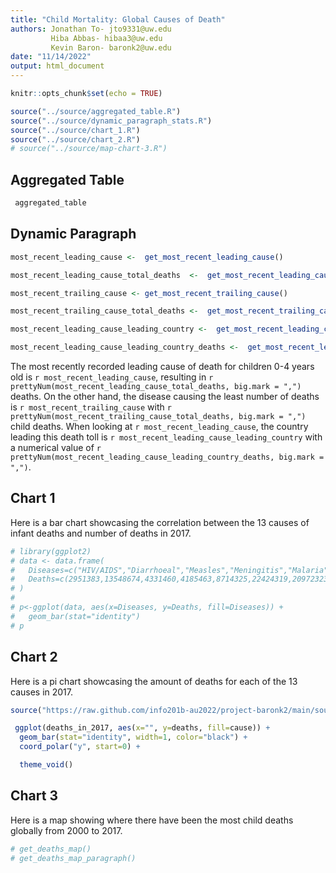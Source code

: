 ```yaml
---
title: "Child Mortality: Global Causes of Death"
authors: Jonathan To- jto9331@uw.edu
         Hiba Abbas- hibaa3@uw.edu
         Kevin Baron- baronk2@uw.edu
date: "11/14/2022"
output: html_document
---
```


```r

knitr::opts_chunk$set(echo = TRUE)
```


```r
source("../source/aggregated_table.R")
source("../source/dynamic_paragraph_stats.R")
source("../source/chart_1.R")
source("../source/chart_2.R")
# source("../source/map-chart-3.R")
```


## Aggregated Table

```r
 aggregated_table
```



## Dynamic Paragraph

```r

most_recent_leading_cause <-  get_most_recent_leading_cause()

most_recent_leading_cause_total_deaths  <-  get_most_recent_leading_cause_total_deaths()

most_recent_trailing_cause <- get_most_recent_trailing_cause()

most_recent_trailing_cause_total_deaths <-  get_most_recent_trailing_cause_total_deaths()

most_recent_leading_cause_leading_country <-  get_most_recent_leading_cause_leading_country()

most_recent_leading_cause_leading_country_deaths <-  get_most_recent_leading_cause_leading_country_deaths()

```
The most recently recorded leading cause of death for children 0-4 years old is
`r most_recent_leading_cause`, resulting in `r prettyNum(most_recent_leading_cause_total_deaths, big.mark = ",")` deaths. On the other hand, the disease causing the least number of deaths is `r most_recent_trailing_cause` with `r prettyNum(most_recent_trailing_cause_total_deaths, big.mark = ",")` child deaths. When looking at `r most_recent_leading_cause`, the country leading this death toll is `r most_recent_leading_cause_leading_country` with a numerical value of `r prettyNum(most_recent_leading_cause_leading_country_deaths, big.mark = ",")`.
  


## Chart 1

Here is a bar chart showcasing the correlation between the 13 causes of infant deaths and number of deaths in 2017.


```r
# library(ggplot2)
# data <- data.frame(
#   Diseases=c("HIV/AIDS","Diarrhoeal","Measles","Meningitis","Malaria","Respiratory","Prematurity","Birth Asphyxia","Sepsis","Nutritional","Congenital","Other diseases","Injuries") ,  
#   Deaths=c(2951383,13548674,4331460,4185463,8714325,22424319,20972323,15838560,7699710,11486173,9430762,5214289,6923513)
# )
# 
# p<-ggplot(data, aes(x=Diseases, y=Deaths, fill=Diseases)) +
#   geom_bar(stat="identity") 
# p
```


## Chart 2

Here is a pi chart showcasing the amount of deaths for each of the 13 causes in 2017.

```r
source("https://raw.github.com/info201b-au2022/project-baronk2/main/source/chart_2.R")

 ggplot(deaths_in_2017, aes(x="", y=deaths, fill=cause)) +
  geom_bar(stat="identity", width=1, color="black") +
  coord_polar("y", start=0) +

  theme_void()

```


## Chart 3

Here is a map showing where there have been the most child deaths globally from
2000 to 2017.

```r
# get_deaths_map()
# get_deaths_map_paragraph()
```
